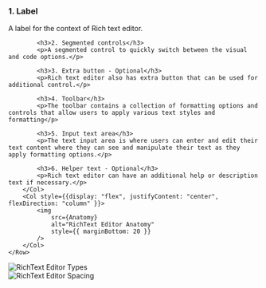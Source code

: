 

<Section title="Anatomy">
	<Row>
		<Col>
			<h3>1. Label</h3>
			<p>A label for the context of Rich text editor.</p>

    		<h3>2. Segmented controls</h3>
    		<p>A segmented control to quickly switch between the visual and code options.</p>

    		<h3>3. Extra button - Optional</h3>
    		<p>Rich text editor also has extra button that can be used for additional control.</p>

    		<h3>4. Toolbar</h3>
    		<p>The toolbar contains a collection of formatting options and controls that allow users to apply various text styles and formatting</p>

    		<h3>5. Input text area</h3>
    		<p>The text input area is where users can enter and edit their text content where they can see and manipulate their text as they apply formatting options.</p>

    		<h3>6. Helper text - Optional</h3>
    		<p>Rich text editor can have an additional help or description text if necessary.</p>
    	</Col>
    	<Col style={{display: "flex", justifyContent: "center", flexDirection: "column" }}>
    		<img
    			src={Anatomy}
    			alt="RichText Editor Anatomy"
    			style={{ marginBottom: 20 }}
    		/>
    	</Col>
    </Row>

</Section>

<Section title="Types">
	<img src={Types} alt="RichText Editor Types" style={{ marginBottom: 20 }} />
</Section>

<Section title="Spacing">
	<img
		src={Spacing}
		alt="RichText Editor Spacing"
		style={{ marginBottom: 20 }}
	/>
</Section>
